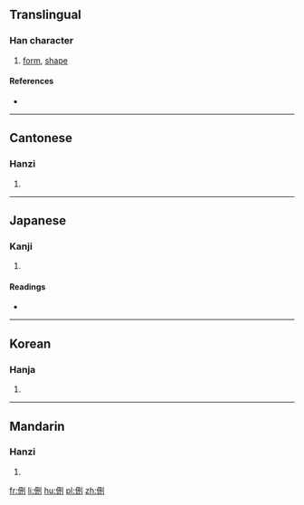 ==Translingual==

===Han character===
{{Han char|rn=9|rad=人|as=06|sn=8|four=2220<sub>0</sub>|canj=人一廿弓 (OMTN)|ids=⿰[[亻]][[刑]]}}

# [[form]], [[shape]]

====References====
* {{Han ref|kx=0101.080|dkj=00574|dj=0214.010|hdz=10143.140|uh=4F80|ud=20352|bh=CBB6|bd=52150}}

----

==Cantonese==

===Hanzi===
{{yue-hanzi|jyut=|y=ying4}}

# {{defn|lang=yue|sort=人06}}

----

==Japanese==

===Kanji===
{{ja-kanji|grade=|rs=人06}}

# {{defn|lang=ja|sort=人06}}

====Readings====
* {{ja-readings|on=[[けい]] (kei), [[きゃう]] (kyau)|kun=[[なる]] (naru)}}

----

==Korean==

===Hanja===
{{ko-hanja|hangeul=형|rv=hyeong|mr=hyŏng}}

# {{defn|lang=ko|sort=人06}}

----

==Mandarin==

===Hanzi===
{{cmn-hanzi|pin=[[lài]] ([[lai4]]), [[xíng]] ([[xing2]])|wg=lai<sup>4</sup>, hsing<sup>2</sup>}}

# {{defn|lang=cmn|sort=人06}}

[[fr:侀]]
[[li:侀]]
[[hu:侀]]
[[pl:侀]]
[[zh:侀]]